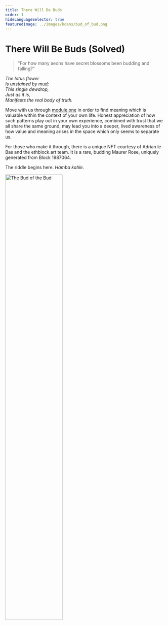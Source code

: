 ```yaml
---
title: There Will Be Buds
order: 1
hideLanguageSelector: true
featuredImage: ../images/koans/bud_of_bud.png
---
```


# There Will Be Buds (Solved)

> "For how many aeons have secret blossoms been budding and falling?"

_The lotus flower_  
_Is unstained by mud;_  
_This single dewdrop,_  
_Just as it is,_  
_Manifests the real body of truth._

Move with us through [module one](/learn/module-1) in order to find meaning which is valuable within the context of your own life. Honest appreciation of how such patterns play out in your own experience, combined with trust that we all share the same ground, may lead you into a deeper, lived awareness of how value and meaning arises in the space which only seems to separate us.

For those who make it through, there is a unique NFT courtesy of Adrian le Bas and the <Link to="https://ethblock.art/view/117">ethblock.art</Link> team. It is a rare, budding Maurer Rose, uniquely generated from Block 1987064.

The riddle begins <Link to="https://libraryofbabel.info/bookmark.cgi?truthbud">here</Link>. _Hamba kahle_.

<Aligner center>
<Image style="width:60%" src="/images/koans/bud_of_bud.png" alt="The Bud of the Bud" />
</Aligner>